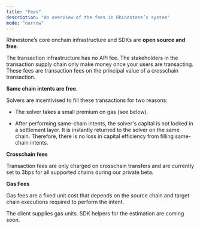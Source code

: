 ```yaml
---
title: "Fees"
description: "An overview of the fees in Rhinestone’s system"
mode: "narrow"
---
```


Rhinestone’s core onchain infrastructure and SDKs are **open source and free**.

The transaction infrastructure has no API fee. The stakeholders in the transaction supply chain only make money once your users are transacting. These fees are transaction fees on the principal value of a crosschain transaction. 

**Same chain intents are free**. 

Solvers are incentivised to fill these transactions for two reasons:

- The solver takes a small premium on gas (see below).

- After performing same-chain intents, the solver's capital is not locked in a settlement layer. It is instantly returned to the solver on the same chain. Therefore, there is no loss in capital efficiency from filling same-chain intents.

**Crosschain fees**

Transaction fees are only charged on crosschain transfers and are currently set to 3bps for all supported chains during our private beta. 

**Gas Fees**

Gas fees are a fixed unit cost that depends on the source chain and target chain executions required to perform the intent.

The client supplies gas units. SDK helpers for the estimation are coming soon.
